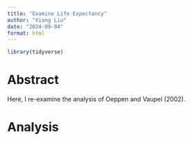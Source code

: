 ```yaml
---
title: "Examine Life Expectancy"
author: "Xiang Liu"
date: "2024-09-04"
format: html
---
```


```r
library(tidyverse)
```

# Abstract

Here, I re-examine the analysis of Oeppen and Vaupel (2002).

# Analysis